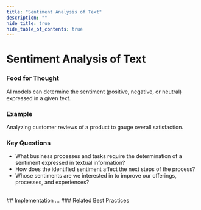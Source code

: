 ```yaml
---
title: "Sentiment Analysis of Text"
description: ""
hide_title: true
hide_table_of_contents: true
---
```



<PageViewTracker featureName="AI_CAPABILITY_SENTIMENT_ANALYSIS_OF_TEXT" />

<div className="hero-header">
  <h1>Sentiment Analysis of Text</h1>
</div>

### Food for Thought

AI models can determine the sentiment (positive, negative, or neutral) expressed in a given text.

### Example

Analyzing customer reviews of a product to gauge overall satisfaction.

### Key Questions

- What business processes and tasks require the determination of a sentiment expressed in textual information?
- How does the identified sentiment affect the next steps of the process?
- Whose sentiments are we interested in to improve our offerings, processes, and experiences?

<br />

<div className="section-with-background blue">
  ## Implementation
  ...
### Related Best Practices

<ul className="button-grid">
  <IconLinkButton href="/docs/technical-view/generative-ai/plain/" text="Plain (Foundational Model Access)" />
</ul>

</div>

